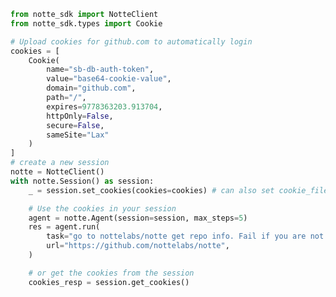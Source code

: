 ```python upload_cookies.py
from notte_sdk import NotteClient
from notte_sdk.types import Cookie

# Upload cookies for github.com to automatically login
cookies = [
    Cookie(
        name="sb-db-auth-token",
        value="base64-cookie-value",
        domain="github.com",
        path="/",
        expires=9778363203.913704,
        httpOnly=False,
        secure=False,
        sameSite="Lax"
    )
]
# create a new session
notte = NotteClient()
with notte.Session() as session:
	_ = session.set_cookies(cookies=cookies) # can also set cookie_file="path/to/cookies.json"

	# Use the cookies in your session
	agent = notte.Agent(session=session, max_steps=5)
	res = agent.run(
		task="go to nottelabs/notte get repo info. Fail if you are not logged in",
		url="https://github.com/nottelabs/notte",
	)

	# or get the cookies from the session
	cookies_resp = session.get_cookies()
```
